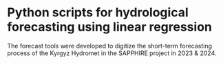 # Python scripts for hydrological forecasting using linear regression
The forecast tools were developed to digitize the short-term forecasting process
of the Kyrgyz Hydromet in the SAPPHIRE project in 2023 & 2024.
